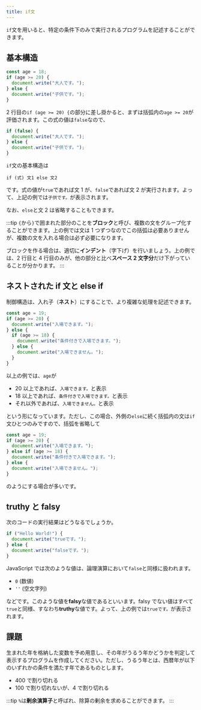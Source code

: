 ```yaml
---
title: if文
---
```


`if`文を用いると、特定の条件下のみで実行されるプログラムを記述することができます。

## 基本構造

```js
const age = 18;
if (age >= 20) {
  document.write("大人です。");
} else {
  document.write("子供です。");
}
```

2 行目の`if (age >= 20) {`の部分に差し掛かると、まずは括弧内の`age >= 20`が評価されます。この式の値は`false`なので、

```js
if (false) {
  document.write("大人です。");
} else {
  document.write("子供です。");
}
```

`if`文の基本構造は

```
if (式) 文1 else 文2
```

です。式の値が`true`であれば文 1 が、`false`であれば文 2 が実行されます。よって、上記の例では`子供です。`が表示されます。

なお、`else`と文 2 は省略することもできます。

:::tip
`{`から`}`で囲まれた部分のことを**ブロック**と呼び、複数の文をグループ化することができます。上の例では文は 1 つずつなのでこの括弧は必要ありませんが、複数の文を入れる場合は必ず必要になります。

ブロックを作る場合は、適切に**インデント**（字下げ）を行いましょう。上の例では、2 行目と 4 行目のみが、他の部分と比べ**スペース 2 文字分**だけ下がっていることが分かります。
:::

## ネストされた if 文と else if

制御構造は、入れ子（**ネスト**）にすることで、より複雑な処理を記述できます。

```js
const age = 19;
if (age >= 20) {
  document.write("入場できます。");
} else {
  if (age >= 18) {
    document.write("条件付きで入場できます。");
  } else {
    document.write("入場できません。");
  }
}
```

以上の例では、`age`が

- 20 以上であれば、`入場できます。`と表示
- 18 以上であれば、`条件付きで入場できます。`と表示
- それ以外であれば、`入場できません。`と表示

という形になっています。ただし、この場合、外側の`else`に続く括弧内の文は`if`文ひとつのみですので、括弧を省略して

```js
const age = 19;
if (age >= 20) {
  document.write("入場できます。");
} else if (age >= 18) {
  document.write("条件付きで入場できます。");
} else {
  document.write("入場できません。");
}
```

のようにする場合が多いです。

## truthy と falsy

次のコードの実行結果はどうなるでしょうか。

```js
if ("Hello World!") {
  document.write("trueです。");
} else {
  document.write("falseです。");
}
```

JavaScript では次のような値は、論理演算において`false`と同様に扱われます。

- `0` (数値)
- `''` (空文字列)

などです。このような値を**falsy**な値であるといいます。falsy でない値はすべて`true`と同様、すなわち**truthy**な値です。よって、上の例では`trueです。`が表示されます。

## 課題

生まれた年を格納した変数を予め用意し、その年がうるう年かどうかを判定して表示するプログラムを作成してください。ただし、うるう年とは、西暦年が以下のいずれかの条件を満たす年であるものとします。

- 400 で割り切れる
- 100 で割り切れないが、4 で割り切れる

:::tip
`%`は**剰余演算子**と呼ばれ、除算の剰余を求めることができます。
:::
